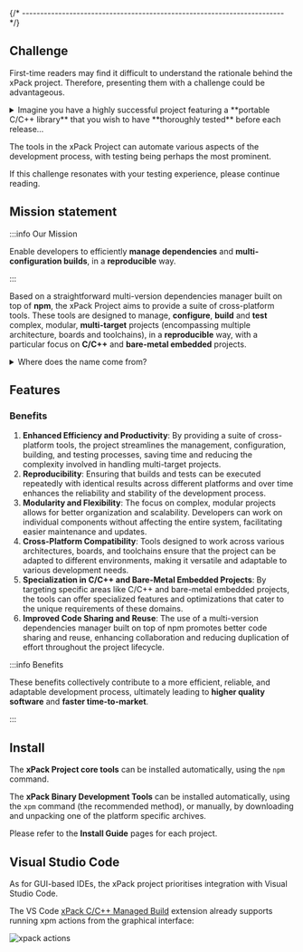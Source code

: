 


{/* ------------------------------------------------------------------------ */}

## Challenge

First-time readers may find it difficult to understand the rationale
behind the xPack project. Therefore, presenting them with a challenge
could be advantageous.

<details>
<summary>Imagine you have a highly successful project featuring a
**portable C/C++ library** that you wish to have **thoroughly tested**
before each release...</summary>

... You already have a comprehensive set of **unit tests** and you
aim to execute them across a **wide range of configurations,
platforms, and toolchains**.

Thus, the challenge is to find a solution that allows to:

- Perform the tests on **Windows**, **macOS** (x64/arm64), and
**GNU/Linux** (x64/arm64).
- Run the tests on **native** platforms (Windows, macOS,
GNU/Linux) as well as on various **bare-metal embedded**
platforms (such as Cortex-M0/M3/M7/A15/A76, RISC-V 32/64-bit).
- Build the tests using **multiple versions** of GCC and Clang.
- Execute the tests on the local development machine and in
widely-used **CI/CD environments** like GitHub Actions.

Please participate in the
**[poll](https://github.com/orgs/xpack/discussions/12)** and, if you
have a solution, kindly describe it in
**[The xPack challenge](https://github.com/orgs/xpack/discussions/categories/the-xpack-challenge)**
category.

Then you can compare your solution with the
**[xPack approach](https://github.com/orgs/xpack/discussions/14)**
to this challenge.

</details>

The tools in the xPack Project can automate various aspects of the
development process, with testing being perhaps the most prominent.

If this challenge resonates with your testing experience, please
continue reading.

## Mission statement

:::info Our Mission

Enable developers to efficiently **manage dependencies**
and **multi-configuration builds**, in a **reproducible** way.

:::

Based on a straightforward multi-version dependencies manager
built on top of **npm**, the xPack Project aims to provide a
suite of cross-platform tools. These tools are designed to manage,
**configure**, **build** and **test** complex, modular,
**multi-target** projects (encompassing multiple architecture,
boards and toolchains), in a **reproducible** way, with a
particular focus on **C/C++** and **bare-metal embedded** projects.

<details>
<summary>Where does the name come from?</summary>

Initially, the _x_ prefix used in most names came from _eXtended_.
Therefore **xPack**, pronounced _**ɛks-pæk**_, were understood as
a form of _eXtended Packages_. Similarly, **xpm** was seen as an
extended npm, and **xcdl** as an extended CDL.

Later, the meaning of **xPack** was considered to be more accurately
described as an **xpm package**.

From the programming language perspective, another way to explain
the name would be _Any Type Package_. This suggests that, unlike
npm packages (which are essentially JavaScript packages), xPacks
are more general and not restricted to a specific programming language.
</details>

## Features

<XpmXcdlFeatures />

### Benefits

1. **Enhanced Efficiency and Productivity**: By providing a suite of
cross-platform tools, the project streamlines the management,
configuration, building, and testing processes, saving time
and reducing the complexity involved in handling multi-target projects.
2. **Reproducibility**: Ensuring that builds and tests can be
executed repeatedly with identical results across different
platforms and over time enhances the reliability and stability
of the development process.
3. **Modularity and Flexibility**: The focus on complex, modular
projects allows for better organization and scalability. Developers
can work on individual components without affecting the entire
system, facilitating easier maintenance and updates.
4. **Cross-Platform Compatibility**: Tools designed to work across
various architectures, boards, and toolchains ensure that the
project can be adapted to different environments, making it
versatile and adaptable to various development needs.
5. **Specialization in C/C++ and Bare-Metal Embedded Projects**:
By targeting specific areas like C/C++ and bare-metal embedded
projects, the tools can offer specialized features and optimizations
that cater to the unique requirements of these domains.
6. **Improved Code Sharing and Reuse**: The use of a multi-version
dependencies manager built on top of npm promotes better code sharing
and reuse, enhancing collaboration and reducing duplication of effort
throughout the project lifecycle.


:::info Benefits

These benefits collectively contribute to a more efficient,
reliable, and adaptable development process, ultimately
leading to **higher quality software** and **faster time-to-market**.

:::

## Install

The **xPack Project core tools** can be installed automatically,
using the `npm` command.

The **xPack Binary Development Tools** can be installed automatically,
using the `xpm` command
(the recommended method), or manually, by downloading and unpacking one of the
platform specific archives.

Please refer to the **Install Guide** pages for each project.

## Visual Studio Code

As for GUI-based IDEs, the xPack project prioritises integration with Visual Studio Code.

The VS Code [xPack C/C++ Managed Build](https://xpack.github.io/vscode/) extension already supports running xpm actions from the graphical interface:


![xpack actions](/docs/images/xpack-actions.png)


